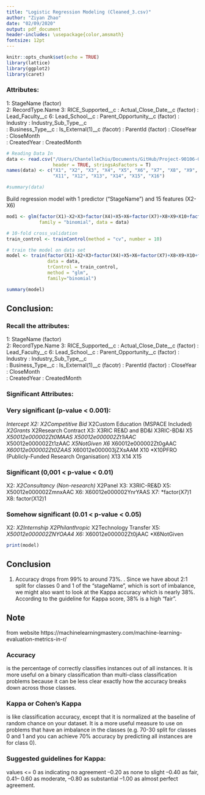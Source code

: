 ```yaml
---
title: "Logistic Regression Modeling (Cleaned_3.csv)"
author: "Ziyan Zhao"
date: "02/09/2020"
output: pdf_document
header-includes: \usepackage{color,amsmath}
fontsize: 12pt
---
```


```r
knitr::opts_chunk$set(echo = TRUE)
library(lattice)
library(ggplot2)
library(caret)
```

### Attributes:
1: StageName (factor)	
2: RecordType.Name
3: RICE_Supported__c
\newline 4: Actual_Close_Date__c (factor)
\newline 5: Lead_Faculty__c
6: Lead_School__c
\newline 7: Parent_Opportunity__c (factor)
\newline 8: Industry
\newline 9: Industry_Sub_Type__c	
\newline 10: Business_Type__c
\newline 11: Is_External(1)__c (facotr)
\newline 12: ParentId (factor) 
\newline 13: CloseYear
\newline 14: CloseMonth  
\newline 15: CreatedYear
\newline 16: CreatedMonth 



```r
# Reading Data In
data <- read.csv("/Users/ChantelleChiu/Documents/GitHub/Project-90106-G28/Chantelle/cleaned_9_Sep.csv",
                 header = TRUE, stringsAsFactors = T)
names(data) <- c("X1", "X2", "X3", "X4", "X5", "X6", "X7", "X8", "X9", "X10",
                 "X11", "X12", "X13", "X14", "X15", "X16") 

#summary(data)
```

Build regression model with 1 predictor ("StageName") and 15 features (X2-X6)
```r
mod1 <- glm(factor(X1)~X2+X3+factor(X4)+X5+X6+factor(X7)+X8+X9+X10+factor(X11)+factor(X12)+X13+X14+X15+X16, 
            family = "binomial", data = data)
```


```r
# 10-fold cross_validation
train_control <- trainControl(method = "cv", number = 10)

# train the model on data set
model <- train(factor(X1)~X2+X3+factor(X4)+X5+X6+factor(X7)+X8+X9+X10+factor(X11)+factor(X12)+X13+X14+X15+X16,
               data = data,
               trControl = train_control,
               method = "glm",
               family="binomial")
```


```r
summary(model)
```
## Conclusion:

### Recall the attributes:
1: StageName (factor)	
2: RecordType.Name
3: RICE_Supported__c
\newline 4: Actual_Close_Date__c (factor)
\newline 5: Lead_Faculty__c
6: Lead_School__c
\newline 7: Parent_Opportunity__c (factor)
\newline 8: Industry
\newline 9: Industry_Sub_Type__c	
\newline 10: Business_Type__c
\newline 11: Is_External(1)__c (facotr)
\newline 12: ParentId (factor) 
\newline 13: CloseYear
\newline 14: CloseMonth  
\newline 15: CreatedYear
\newline 16: CreatedMonth


### Significant Attributes:

### Very significant (p-value < 0.001):
  *Intercept
  X2:
    X2Competitive Bid
    *X2Custom Education (MSPACE Included)
    *X2Grants
    *X2Research Contract
  X3:
    X3RIC RE&D and BD&I
    X3RIC-BD&I
  X5
    *X50012e000002Zt0MAAS
    X50012e000002Zt1iAAC
    *X50012e000002Zt1zAAC
    *X5NotGiven
  X6
    *X60012e000002Zt0gAAC
    *X60012e000002Zt0ZAAS
    *X60012e000003jZXsAAM
  X10
    *X10PFRO (Publicly-Funded Research Organisation)
  X13
  X14
  X15

  
### Significant (0,001 < p-value < 0.01)
  X2:
    *X2Consultancy (Non-research)
    *X2Panel
  X3:
    X3RIC-RE&D
  X5:
    X50012e000002ZmnxAAC
  X6:
    X60012e000002YnrYAAS
  X7:
    *factor(X7)1
  X8:
    factor(X12)1

  
### Somehow significant (0.01 < p-value < 0.05)

  X2:
    *X2Internship
    X2Philanthropic
    *X2Technology Transfer
  X5:
    *X50012e000002ZNYOAA4
  X6:
    *X60012e000002Zt0jAAC
    *X6NotGiven
    

```r
print(model)
```
## Conclusion
1. Accuracy drops from 99% to around 73%.
\newline 2. Since we have about 2:1 split for classes 0 and 1 of the "stageName", which is sort of imbalance, we might also want to look at the Kappa accuracy which is nearly 38%. According to the guideline for Kappa score, 38% is a high "fair".

## Note
from website
https://machinelearningmastery.com/machine-learning-evaluation-metrics-in-r/

### Accuracy 
is the percentage of correctly classifies instances out of all instances. It is more useful on a binary classification than multi-class classification problems because it can be less clear exactly how the accuracy breaks down across those classes.

### Kappa or Cohen’s Kappa 
is like classification accuracy, except that it is normalized at the baseline of random chance on your dataset. It is a more useful measure to use on problems that have an imbalance in the classes (e.g. 70-30 split for classes 0 and 1 and you can achieve 70% accuracy by predicting all instances are for class 0).

### Suggested guidelines for Kappa:
values <= 0 as indicating no agreement 
\newline 0.01–0.20 as none to slight
\newline 0.21–0.40 as fair, 0.41– 0.60 as moderate,
\newline 0.61–0.80 as substantial
\newline 0.81–1.00 as almost perfect agreement.